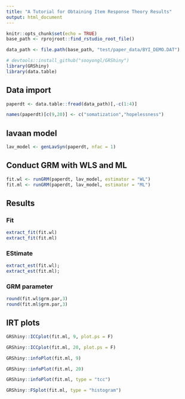 ```yaml
---
title: "A Tutorial for Obtaining Item Response Theory Results"
output: html_document
---
```


```r
knitr::opts_chunk$set(echo = TRUE)
base_path <- rprojroot::find_rstudio_root_file()

data_path <- file.path(base_path, "test/paper_data/BYI_DEMO.DAT")
```

```r
# devtools::install_github("sooyongl/GRShiny")
library(GRShiny)
library(data.table)
```

## Data import

```r
paperdt <- data.table::fread(data_path)[,-c(1:4)]

names(paperdt)[c(9,20)] <- c("somatization","hopelessness")
```

## lavaan model

```r
lav_model <- genLavSyn(paperdt, nfac = 1)
```

## Conduct GRM with WLS and ML

```r
fit.wl <- runGRM(paperdt, lav_model, estimator = "WL")
fit.ml <- runGRM(paperdt, lav_model, estimator = "ML")
```

## Results {.tabset}

### Fit

```r
extract_fit(fit.wl)
extract_fit(fit.ml)
```

### EStimate

```r
extract_est(fit.wl);
extract_est(fit.ml);
```

### GRM parameter

```r
round(fit.wl$grm.par,3)
round(fit.ml$grm.par,3)
```


## IRT plots

```r
GRShiny::ICCplot(fit.ml, 9, plot.ps = F)

GRShiny::ICCplot(fit.ml, 20, plot.ps = F)

GRShiny::infoPlot(fit.ml, 9)

GRShiny::infoPlot(fit.ml, 20)

GRShiny::infoPlot(fit.ml, type = "tcc")

GRShiny::FSplot(fit.ml, type = "histogram")


```


